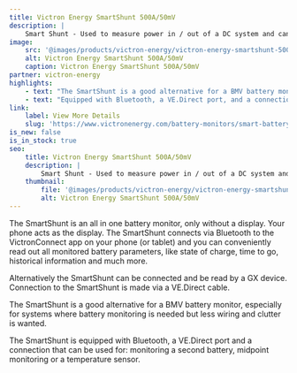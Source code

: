 ```yaml
---
title: Victron Energy SmartShunt 500A/50mV
description: |
    Smart Shunt - Used to measure power in / out of a DC system and can display system information over bluetooth
image:
    src: '@images/products/victron-energy/victron-energy-smartshunt-500a50mv.png'
    alt: Victron Energy SmartShunt 500A/50mV
    caption: Victron Energy SmartShunt 500A/50mV
partner: victron-energy
highlights:
    - text: "The SmartShunt is a good alternative for a BMV battery monitor"
    - text: "Equipped with Bluetooth, a VE.Direct port, and a connection for monitoring a second battery, midpoint monitoring, or a temperature sensor."
link:
    label: View More Details
    slug: 'https://www.victronenergy.com/battery-monitors/smart-battery-shunt'
is_new: false
is_in_stock: true
seo:
    title: Victron Energy SmartShunt 500A/50mV
    description: |
        Smart Shunt - Used to measure power in / out of a DC system and can display system information over bluetooth
    thumbnail:
        file: '@images/products/victron-energy/victron-energy-smartshunt-500a50mv.png'
        alt: Victron Energy SmartShunt 500A/50mV
---
```

The SmartShunt is an all in one battery monitor, only without a display. Your phone acts as the display. The SmartShunt connects via Bluetooth to the VictronConnect app on your phone (or tablet) and you can conveniently read out all monitored battery parameters, like state of charge, time to go, historical information and much more.

Alternatively the SmartShunt can be connected and be read by a GX device. Connection to the SmartShunt is made via a VE.Direct cable.

The SmartShunt is a good alternative for a BMV battery monitor, especially for systems where battery monitoring is needed but less wiring and clutter is wanted.

The SmartShunt is equipped with Bluetooth, a VE.Direct port and a connection that can be used for: monitoring a second battery, midpoint monitoring or a temperature sensor.